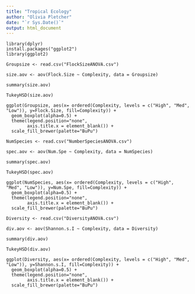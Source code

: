 ```yaml
---
title: "Tropical Ecology"
author: "Olivia Pletcher"
date: "`r Sys.Date()`"
output: html_document
---
```


``` 
library(dplyr)
install.packages("ggplot2")
library(ggplot2)

Groupsize <- read.csv("FlockSizeANOVA.csv")

size.aov <- aov(Flock.Size ~ Complexity, data = Groupsize)

summary(size.aov)

TukeyHSD(size.aov)

ggplot(Groupsize, aes(x= ordered(Complexity, levels = c("High", "Med", "Low")), y=Flock.Size, fill=Complexity)) + 
  geom_boxplot(alpha=0.5) +
  theme(legend.position="none",
        axis.title.x = element_blank()) +
  scale_fill_brewer(palette="BuPu")
 
NumSpecies <- read.csv("NumberSpeciesANOVA.csv")

spec.aov <- aov(Num.Spe ~ Complexity, data = NumSpecies)

summary(spec.aov)

TukeyHSD(spec.aov)

ggplot(NumSpecies, aes(x= ordered(Complexity, levels = c("High", "Med", "Low")), y=Num.Spe, fill=Complexity)) + 
  geom_boxplot(alpha=0.5) +
  theme(legend.position="none",
        axis.title.x = element_blank()) +
  scale_fill_brewer(palette="BuPu")

Diversity <- read.csv("DiversityANOVA.csv")

div.aov <- aov(Shannon.s.I ~ Complexity, data = Diversity)

summary(div.aov)

TukeyHSD(div.aov)

ggplot(Diversity, aes(x= ordered(Complexity, levels = c("High", "Med", "Low")), y=Shannon.s.I, fill=Complexity)) + 
  geom_boxplot(alpha=0.5) +
  theme(legend.position="none",
        axis.title.x = element_blank()) +
  scale_fill_brewer(palette="BuPu")

```


